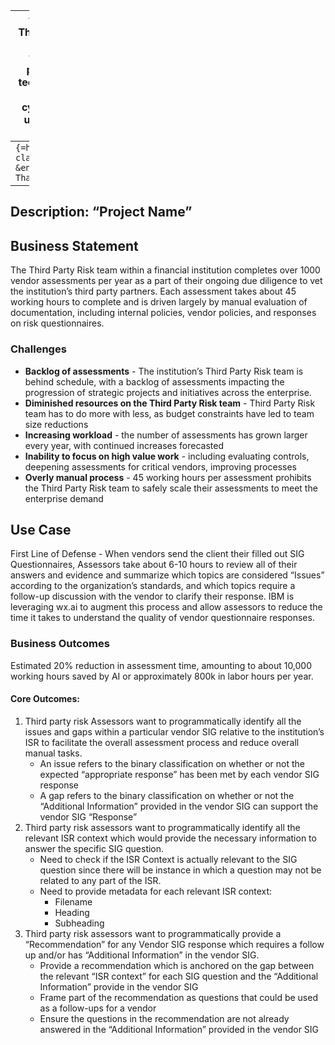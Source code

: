 
---
title: "Evaluating Third Party Risk with AI"
subtitle: "Evaluating third party information technology products and their cybersecurity risks using watsonx.ai."
format: html
---
```{=html}
<span class="dot">ET</span> &ensp;Eashan Thakuria&ensp;
```
```{=html}
<span class="dot">JS</span> &ensp;John Robert Scott&ensp;
```
<br>
---
Description: "Project Name"
---

## Business Statement

The Third Party Risk team within a financial institution completes over 1000 vendor assessments per year as a part of their ongoing due diligence to vet the institution's third party partners. Each assessment takes about 45 working hours to complete and is driven largely by manual evaluation of documentation, including internal policies, vendor policies, and responses on risk questionnaires.

### Challenges

* **Backlog of assessments** - The institution's Third Party Risk team is behind schedule, with a backlog of assessments impacting the progression of strategic projects and initiatives across the enterprise.
* **Diminished resources on the Third Party Risk team** - Third Party Risk team has to do more with less, as budget constraints have led to team size reductions
* **Increasing workload** - the number of assessments has grown larger every year, with continued increases forecasted
* **Inability to focus on high value work** - including evaluating controls, deepening assessments for critical vendors, improving processes
* **Overly manual process** - 45 working hours per assessment prohibits the Third Party Risk team to safely scale their assessments to meet the enterprise demand

## Use Case
First Line of Defense - When vendors send the client their filled out SIG Questionnaires, Assessors take about 6-10 hours to review all of their answers and evidence and summarize which topics are considered “Issues” according to the organization's standards, and which topics require a follow-up discussion with the vendor to clarify their response.
IBM is leveraging wx.ai to augment this process and allow assessors to reduce the time it takes to understand the quality of vendor questionnaire responses.

### Business Outcomes
Estimated 20% reduction in assessment time, amounting to about 10,000 working hours saved by AI or approximately 800k in labor hours per year.

#### **Core Outcomes:**

1. Third party risk Assessors want to programmatically identify all the issues and gaps within a particular vendor SIG relative to the institution's ISR to facilitate the overall assessment process and reduce overall manual tasks.
    * An issue refers to the binary classification on whether or not the expected “appropriate response” has been met by each vendor SIG response
    * A gap refers to the binary classification on whether or not the “Additional Information” provided in the vendor SIG can support the vendor SIG “Response”
2. Third party risk assessors want to programmatically identify all the relevant ISR context which would provide the necessary information to answer the specific SIG question.
    * Need to check if the ISR Context is actually relevant to the SIG question since there will be instance in which a question may not be related to any part of the ISR.
    * Need to provide metadata for each relevant ISR context:
        * Filename
        * Heading
        * Subheading
3. Third party risk assessors want to programmatically provide a “Recommendation” for any Vendor SIG response which requires a follow up and/or has “Additional Information” in the vendor SIG.
    * Provide a recommendation which is anchored on the gap between the relevant “ISR context” for each SIG question and the “Additional Information” provide in the vendor SIG
    * Frame part of the recommendation as questions that could be used as a follow-ups for a vendor
    * Ensure the questions in the recommendation are not already answered in the “Additional Information” provided in the vendor SIG

